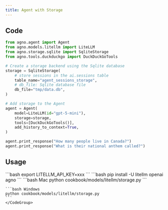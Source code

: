 ```yaml
---
title: Agent with Storage
---
```


## Code

```python cookbook/models/litellm/storage.py
from agno.agent import Agent
from agno.models.litellm import LiteLLM
from agno.storage.sqlite import SqliteStorage
from agno.tools.duckduckgo import DuckDuckGoTools

# Create a storage backend using the Sqlite database
storage = SqliteStorage(
    # store sessions in the ai.sessions table
    table_name="agent_sessions_storage",
    # db_file: Sqlite database file
    db_file="tmp/data.db",
)

# Add storage to the Agent
agent = Agent(
    model=LiteLLM(id="gpt-5-mini"),
    storage=storage,
    tools=[DuckDuckGoTools()],
    add_history_to_context=True,
)

agent.print_response("How many people live in Canada?")
agent.print_response("What is their national anthem called?")
```

## Usage

<Steps>
  <Snippet file="create-venv-step.mdx" />

  <Step title="Set your API key">
    ```bash
    export LITELLM_API_KEY=xxx
    ```
  </Step>

  <Step title="Install libraries">
    ```bash
    pip install -U litellm openai agno
    ```
  </Step>

  <Step title="Run Agent">
    <CodeGroup>
    ```bash Mac
    python cookbook/models/litellm/storage.py
    ```

    ```bash Windows
    python cookbook/models/litellm/storage.py
    ```
    </CodeGroup>
  </Step>
</Steps>